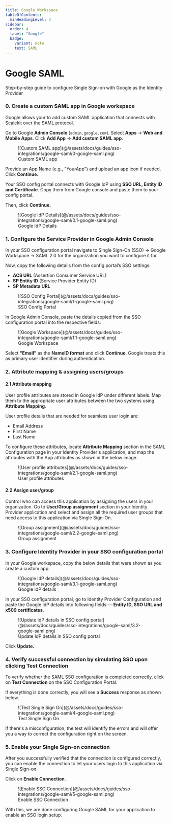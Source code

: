 ```yaml
---
title: Google Workspace
tableOfContents:
  minHeadingLevel: 3
sidebar:
  order: 4
  label: "Google"
  badge:
    variant: note
    text: SAML
---
```


# Google SAML

Step-by-step guide to configure Single Sign-on with Google as the Identity Provider

### 0. Create a custom SAML app in Google workspace

Google allows your to add custom SAML application that connects with Scalekit over the SAML protocol.

Go to Google **Admin Console** (`admin.google.com`). Select **Apps** → **Web and Mobile Apps**. Click **Add App** → **Add custom SAML app**.

<figure>
  ![Custom SAML app](@/assets/docs/guides/sso-integrations/google-saml/0-google-saml.png)

  <figcaption>Custom SAML app</figcaption>
</figure>

Provide an App Name (e.g., "YourApp") and upload an app icon if needed. Click **Continue.**

Your SSO config portal connects with Google IdP using **SSO URL, Entity ID and Certificate**. Copy them from Google console and paste them to your config portal.

Then, click **Continue.**

<figure>
  ![Google IdP Details](@/assets/docs/guides/sso-integrations/google-saml/0.1-google-saml.png)
  <figcaption>Google IdP Details</figcaption>
</figure>

### 1. Configure the Service Provider in Google Admin Console

In your SSO configuration portal navigate to Single Sign-On (SSO) → Google Workspace → SAML 2.0 for the organization you want to configure it for.

Now, copy the following details from the config portal’s SSO settings:

- **ACS URL** (Assertion Consumer Service URL)
- **SP Entity ID** (Service Provider Entity ID)
- **SP Metadata URL**

<figure>
  ![SSO Config Portal](@/assets/docs/guides/sso-integrations/google-saml/1-google-saml.png)
  <figcaption>SSO Config Portal</figcaption>
</figure>

In Google Admin Console, paste the details copied from the SSO configuration portal into the respective fields:

<figure>
  ![Google Workspace](@/assets/docs/guides/sso-integrations/google-saml/1.1-google-saml.png)
  <figcaption>Google Workspace</figcaption>
</figure>

Select **“Email”** as the **NameID format** and click **Continue**. Google treats this as primary user identifier during authentication.

### 2. Attribute mapping & assigning users/groups

#### 2.1 Attribute mapping

User profile attributes are stored in Google IdP under different labels. Map them to the appropriate user attributes between the two systems using **Attribute Mapping**.

User profile details that are needed for seamless user login are:

- Email Address
- First Name
- Last Name

To configure these attributes, locate **Attribute Mapping** section in the SAML Configuration page in your Identity Provider's application, and  map the attributes with the App attributes as shown in the below image.

<figure>
  ![User profile attributes](@/assets/docs/guides/sso-integrations/google-saml/2.1-google-saml.png)
  <figcaption>User profile attributes</figcaption>
</figure>

#### 2.2 Assign user/group

Control who can access this application by assigning the users in your organization. Go to **User/Group assignment** section in your Identity Provider application and select and assign all the required user groups that need access to this application via Single Sign-On.

<figure>
  ![Group assignment](@/assets/docs/guides/sso-integrations/google-saml/2.2-google-saml.png)
  <figcaption>Group assignment</figcaption>
</figure>

### 3. Configure Identity Provider in your SSO configuration portal

In your Google workspace, copy the below details that were shown as you create a custom app.

<figure>
  ![Google IdP details](@/assets/docs/guides/sso-integrations/google-saml/3.1-google-saml.png)
  <figcaption>Google IdP details</figcaption>
</figure>

In your SSO configuration portal, go to Identity Provider Configuration and paste the Google IdP details into following fields — **Entity ID, SSO URL and x509 certificates**.

<figure>
  ![Update IdP details in SSO config portal](@/assets/docs/guides/sso-integrations/google-saml/3.2-google-saml.png)
  <figcaption>Update IdP details in SSO config portal</figcaption>
</figure>

Click **Update.**

### 4. Verify successful connection by simulating SSO upon clicking Test Connection

To verify whether the SAML SSO configuration is completed correctly, click on **Test Connection** on the SSO Configuration Portal.

If everything is done correctly, you will see a **Success** response as shown below.


<figure>
  ![Test Single Sign On](@/assets/docs/guides/sso-integrations/google-saml/4-google-saml.png)
  <figcaption>Test Single Sign On</figcaption>
</figure>

If there's a misconfiguration, the test will identify the errors and will offer you a way to correct the configuration right on the screen.

### 5. Enable your Single Sign-on connection

After you successfully verified that the connection is configured correctly, you can enable the connection to let your users login to this application via Single Sign-on.

Click on **Enable Connection**.

<figure>
  ![Enable SSO Connection](@/assets/docs/guides/sso-integrations/google-saml/5-google-saml.png)
  <figcaption>Enable SSO Connection</figcaption>
</figure>

With this, we are done configuring Google SAML for your application to enable an SSO login setup.